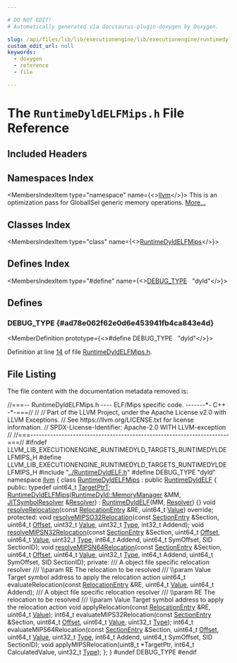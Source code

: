 ```yaml
---

# DO NOT EDIT!
# Automatically generated via docusaurus-plugin-doxygen by Doxygen.

slug: /api/files/lib/lib/executionengine/lib/executionengine/runtimedyld/lib/executionengine/runtimedyld/targets/runtimedyldelfmips-h
custom_edit_url: null
keywords:
  - doxygen
  - reference
  - file

---
```





# The `RuntimeDyldELFMips.h` File Reference

<DoxygenPage pluginConfig={pluginConfig}>



## Included Headers

<IncludesList>
<IncludesListItem
  filePath="../RuntimeDyldELF.h"
  permalink="/docs/api/files/lib/lib/executionengine/lib/executionengine/runtimedyld/runtimedyldelf-h"
  isLocal="true" />
</IncludesList>

## Namespaces Index

<MembersIndex>

<MembersIndexItem
  type="namespace"
  name={<><a href="/docs/api/namespaces/llvm">llvm</a></>}>
This is an optimization pass for GlobalISel generic memory operations. <a href="/docs/api/namespaces/llvm/#details">More...</a>
</MembersIndexItem>

</MembersIndex>

## Classes Index

<MembersIndex>

<MembersIndexItem
  type="class"
  name={<><a href="/docs/api/classes/llvm/runtimedyldelfmips">RuntimeDyldELFMips</a></>}>
</MembersIndexItem>

</MembersIndex>

## Defines Index

<MembersIndex>

<MembersIndexItem
  type="#define"
  name={<><a href="#ad78e062f62e0d6e453941fb4ca843e4d">DEBUG&#95;TYPE</a>&nbsp;&nbsp;&nbsp;&quot;dyld&quot;</>}>
</MembersIndexItem>

</MembersIndex>


<SectionDefinition>

## Defines

### DEBUG&#95;TYPE {#ad78e062f62e0d6e453941fb4ca843e4d}

<MemberDefinition
  prototype={<>#define DEBUG&#95;TYPE&nbsp;&nbsp;&nbsp;&quot;dyld&quot;</>}>

Definition at line <a href="#l00014">14</a> of file <a href="/docs/api/files/lib/lib/executionengine/lib/executionengine/runtimedyld/lib/executionengine/runtimedyld/targets/runtimedyldelfmips-h">RuntimeDyldELFMips.h</a>.
</MemberDefinition>

</SectionDefinition>

## File Listing

The file content with the documentation metadata removed is:

<ProgramListing>

<Link id="l00001" /><CodeLine lineNumber="1"><span class="doxyHighlightComment">//===-- RuntimeDyldELFMips.h ---- ELF/Mips specific code. -------&#42;- C++ -&#42;-===//</span></CodeLine>
<Link id="l00002" /><CodeLine lineNumber="2"><span class="doxyHighlightComment">//</span></CodeLine>
<Link id="l00003" /><CodeLine lineNumber="3"><span class="doxyHighlightComment">// Part of the LLVM Project, under the Apache License v2.0 with LLVM Exceptions.</span></CodeLine>
<Link id="l00004" /><CodeLine lineNumber="4"><span class="doxyHighlightComment">// See https://llvm.org/LICENSE.txt for license information.</span></CodeLine>
<Link id="l00005" /><CodeLine lineNumber="5"><span class="doxyHighlightComment">// SPDX-License-Identifier: Apache-2.0 WITH LLVM-exception</span></CodeLine>
<Link id="l00006" /><CodeLine lineNumber="6"><span class="doxyHighlightComment">//</span></CodeLine>
<Link id="l00007" /><CodeLine lineNumber="7"><span class="doxyHighlightComment">//===----------------------------------------------------------------------===//</span></CodeLine>
<Link id="l00008" /><CodeLine lineNumber="8"></CodeLine>
<Link id="l00009" /><CodeLine lineNumber="9"><span class="doxyHighlightPreprocessor">#ifndef LLVM&#95;LIB&#95;EXECUTIONENGINE&#95;RUNTIMEDYLD&#95;TARGETS&#95;RUNTIMEDYLDELFMIPS&#95;H</span></CodeLine>
<Link id="l00010" /><CodeLine lineNumber="10"><span class="doxyHighlightPreprocessor">#define LLVM&#95;LIB&#95;EXECUTIONENGINE&#95;RUNTIMEDYLD&#95;TARGETS&#95;RUNTIMEDYLDELFMIPS&#95;H</span></CodeLine>
<Link id="l00011" /><CodeLine lineNumber="11"></CodeLine>
<Link id="l00012" /><CodeLine lineNumber="12"><span class="doxyHighlightPreprocessor">#include &quot;<a href="/docs/api/files/lib/lib/executionengine/lib/executionengine/runtimedyld/runtimedyldelf-h">../RuntimeDyldELF.h</a>&quot;</span></CodeLine>
<Link id="l00013" /><CodeLine lineNumber="13"></CodeLine>
<Link id="l00014" /><CodeLine lineNumber="14" lineLink="#ad78e062f62e0d6e453941fb4ca843e4d"><span class="doxyHighlightPreprocessor">#define DEBUG&#95;TYPE &quot;dyld&quot;</span></CodeLine>
<Link id="l00015" /><CodeLine lineNumber="15"></CodeLine>
<Link id="l00016" /><CodeLine lineNumber="16"><span class="doxyHighlightKeyword">namespace </span><span class="doxyHighlight"><a href="/docs/api/namespaces/llvm">llvm</a> &#123;</span></CodeLine>
<Link id="l00017" /><CodeLine lineNumber="17"></CodeLine>
<Link id="l00018" /><CodeLine lineNumber="18" lineLink="/docs/api/classes/llvm/runtimedyldelfmips"><span class="doxyHighlightKeyword">class </span><span class="doxyHighlight"><a href="/docs/api/classes/llvm/runtimedyldelfmips/#aad15bfdd2152a82763b261fa3831f39c">RuntimeDyldELFMips</a> : </span><span class="doxyHighlightKeyword">public</span><span class="doxyHighlight"> <a href="/docs/api/classes/llvm/runtimedyldelf/#acff5ec4cbde9c943ffd383afdf1e0bb1">RuntimeDyldELF</a> &#123;</span></CodeLine>
<Link id="l00019" /><CodeLine lineNumber="19"><span class="doxyHighlightKeyword">public</span><span class="doxyHighlight">:</span></CodeLine>
<Link id="l00020" /><CodeLine lineNumber="20"></CodeLine>
<Link id="l00021" /><CodeLine lineNumber="21" lineLink="/docs/api/classes/llvm/runtimedyldelfmips/#a16cef55e7744145fbfd29f941d16f8d3"><span class="doxyHighlight">  </span><span class="doxyHighlightKeyword">typedef</span><span class="doxyHighlight"> uint64&#95;t <a href="/docs/api/classes/llvm/runtimedyldelfmips/#a16cef55e7744145fbfd29f941d16f8d3">TargetPtrT</a>;</span></CodeLine>
<Link id="l00022" /><CodeLine lineNumber="22"></CodeLine>
<Link id="l00023" /><CodeLine lineNumber="23" lineLink="/docs/api/classes/llvm/runtimedyldelfmips/#aad15bfdd2152a82763b261fa3831f39c"><span class="doxyHighlight">  <a href="/docs/api/classes/llvm/runtimedyldelfmips/#aad15bfdd2152a82763b261fa3831f39c">RuntimeDyldELFMips</a>(<a href="/docs/api/classes/llvm/runtimedyld/memorymanager">RuntimeDyld::MemoryManager</a> &amp;MM,</span></CodeLine>
<Link id="l00024" /><CodeLine lineNumber="24"><span class="doxyHighlight">                     <a href="/docs/api/classes/llvm/jitsymbolresolver">JITSymbolResolver</a> &amp;<a href="/docs/api/classes/llvm/resolver">Resolver</a>)</span></CodeLine>
<Link id="l00025" /><CodeLine lineNumber="25"><span class="doxyHighlight">      : <a href="/docs/api/classes/llvm/runtimedyldelf/#acff5ec4cbde9c943ffd383afdf1e0bb1">RuntimeDyldELF</a>(MM, <a href="/docs/api/classes/llvm/resolver">Resolver</a>) &#123;&#125;</span></CodeLine>
<Link id="l00026" /><CodeLine lineNumber="26"></CodeLine>
<Link id="l00027" /><CodeLine lineNumber="27"><span class="doxyHighlight">  </span><span class="doxyHighlightKeywordType">void</span><span class="doxyHighlight"> <a href="/docs/api/classes/llvm/runtimedyldelfmips/#a68be6b3ae238497d82af98616431b6a1">resolveRelocation</a>(</span><span class="doxyHighlightKeyword">const</span><span class="doxyHighlight"> <a href="/docs/api/classes/llvm/relocationentry">RelocationEntry</a> &amp;RE, uint64&#95;t <a href="/docs/api/classes/llvm/value">Value</a>) </span><span class="doxyHighlightKeyword">override</span><span class="doxyHighlight">;</span></CodeLine>
<Link id="l00028" /><CodeLine lineNumber="28"></CodeLine>
<Link id="l00029" /><CodeLine lineNumber="29"><span class="doxyHighlightKeyword">protected</span><span class="doxyHighlight">:</span></CodeLine>
<Link id="l00030" /><CodeLine lineNumber="30"><span class="doxyHighlight">  </span><span class="doxyHighlightKeywordType">void</span><span class="doxyHighlight"> <a href="/docs/api/classes/llvm/runtimedyldelfmips/#ab6a14d461f831a055c03e7319d54ed3f">resolveMIPSO32Relocation</a>(</span><span class="doxyHighlightKeyword">const</span><span class="doxyHighlight"> <a href="/docs/api/classes/llvm/sectionentry">SectionEntry</a> &amp;Section, uint64&#95;t <a href="/docs/api/namespaces/llvm/#a05f5b9a11bdcc5feba62899f95dcf878a3134224cba2545bc57954d3b072aebb4">Offset</a>,</span></CodeLine>
<Link id="l00031" /><CodeLine lineNumber="31"><span class="doxyHighlight">                                uint32&#95;t <a href="/docs/api/classes/llvm/value">Value</a>, uint32&#95;t <a href="/docs/api/classes/llvm/type">Type</a>, int32&#95;t Addend);</span></CodeLine>
<Link id="l00032" /><CodeLine lineNumber="32"><span class="doxyHighlight">  </span><span class="doxyHighlightKeywordType">void</span><span class="doxyHighlight"> <a href="/docs/api/classes/llvm/runtimedyldelfmips/#a3921116f6f0c73983cb3c35d55b83745">resolveMIPSN32Relocation</a>(</span><span class="doxyHighlightKeyword">const</span><span class="doxyHighlight"> <a href="/docs/api/classes/llvm/sectionentry">SectionEntry</a> &amp;Section, uint64&#95;t <a href="/docs/api/namespaces/llvm/#a05f5b9a11bdcc5feba62899f95dcf878a3134224cba2545bc57954d3b072aebb4">Offset</a>,</span></CodeLine>
<Link id="l00033" /><CodeLine lineNumber="33"><span class="doxyHighlight">                                uint64&#95;t <a href="/docs/api/classes/llvm/value">Value</a>, uint32&#95;t <a href="/docs/api/classes/llvm/type">Type</a>, int64&#95;t Addend,</span></CodeLine>
<Link id="l00034" /><CodeLine lineNumber="34"><span class="doxyHighlight">                                uint64&#95;t SymOffset, SID SectionID);</span></CodeLine>
<Link id="l00035" /><CodeLine lineNumber="35"><span class="doxyHighlight">  </span><span class="doxyHighlightKeywordType">void</span><span class="doxyHighlight"> <a href="/docs/api/classes/llvm/runtimedyldelfmips/#a9d5b074e0252dac7301696a22007113c">resolveMIPSN64Relocation</a>(</span><span class="doxyHighlightKeyword">const</span><span class="doxyHighlight"> <a href="/docs/api/classes/llvm/sectionentry">SectionEntry</a> &amp;Section, uint64&#95;t <a href="/docs/api/namespaces/llvm/#a05f5b9a11bdcc5feba62899f95dcf878a3134224cba2545bc57954d3b072aebb4">Offset</a>,</span></CodeLine>
<Link id="l00036" /><CodeLine lineNumber="36"><span class="doxyHighlight">                                uint64&#95;t <a href="/docs/api/classes/llvm/value">Value</a>, uint32&#95;t <a href="/docs/api/classes/llvm/type">Type</a>, int64&#95;t Addend,</span></CodeLine>
<Link id="l00037" /><CodeLine lineNumber="37"><span class="doxyHighlight">                                uint64&#95;t SymOffset, SID SectionID);</span></CodeLine>
<Link id="l00038" /><CodeLine lineNumber="38"></CodeLine>
<Link id="l00039" /><CodeLine lineNumber="39"><span class="doxyHighlightKeyword">private</span><span class="doxyHighlight">:</span></CodeLine>
<Link id="l00040" /><CodeLine lineNumber="40"><span class="doxyHighlightComment">  /// A object file specific relocation resolver</span></CodeLine>
<Link id="l00041" /><CodeLine lineNumber="41"><span class="doxyHighlightComment">  /// \\param RE The relocation to be resolved</span></CodeLine>
<Link id="l00042" /><CodeLine lineNumber="42"><span class="doxyHighlightComment">  /// \\param Value Target symbol address to apply the relocation action</span></CodeLine>
<Link id="l00043" /><CodeLine lineNumber="43"><span class="doxyHighlight">  uint64&#95;t evaluateRelocation(</span><span class="doxyHighlightKeyword">const</span><span class="doxyHighlight"> <a href="/docs/api/classes/llvm/relocationentry">RelocationEntry</a> &amp;RE, uint64&#95;t <a href="/docs/api/classes/llvm/value">Value</a>,</span></CodeLine>
<Link id="l00044" /><CodeLine lineNumber="44"><span class="doxyHighlight">                              uint64&#95;t Addend);</span></CodeLine>
<Link id="l00045" /><CodeLine lineNumber="45"></CodeLine>
<Link id="l00046" /><CodeLine lineNumber="46"><span class="doxyHighlightComment">  /// A object file specific relocation resolver</span></CodeLine>
<Link id="l00047" /><CodeLine lineNumber="47"><span class="doxyHighlightComment">  /// \\param RE The relocation to be resolved</span></CodeLine>
<Link id="l00048" /><CodeLine lineNumber="48"><span class="doxyHighlightComment">  /// \\param Value Target symbol address to apply the relocation action</span></CodeLine>
<Link id="l00049" /><CodeLine lineNumber="49"><span class="doxyHighlight">  </span><span class="doxyHighlightKeywordType">void</span><span class="doxyHighlight"> applyRelocation(</span><span class="doxyHighlightKeyword">const</span><span class="doxyHighlight"> <a href="/docs/api/classes/llvm/relocationentry">RelocationEntry</a> &amp;RE, uint64&#95;t <a href="/docs/api/classes/llvm/value">Value</a>);</span></CodeLine>
<Link id="l00050" /><CodeLine lineNumber="50"></CodeLine>
<Link id="l00051" /><CodeLine lineNumber="51"><span class="doxyHighlight">  int64&#95;t evaluateMIPS32Relocation(</span><span class="doxyHighlightKeyword">const</span><span class="doxyHighlight"> <a href="/docs/api/classes/llvm/sectionentry">SectionEntry</a> &amp;Section, uint64&#95;t <a href="/docs/api/namespaces/llvm/#a05f5b9a11bdcc5feba62899f95dcf878a3134224cba2545bc57954d3b072aebb4">Offset</a>,</span></CodeLine>
<Link id="l00052" /><CodeLine lineNumber="52"><span class="doxyHighlight">                                   uint64&#95;t <a href="/docs/api/classes/llvm/value">Value</a>, uint32&#95;t <a href="/docs/api/classes/llvm/type">Type</a>);</span></CodeLine>
<Link id="l00053" /><CodeLine lineNumber="53"><span class="doxyHighlight">  int64&#95;t evaluateMIPS64Relocation(</span><span class="doxyHighlightKeyword">const</span><span class="doxyHighlight"> <a href="/docs/api/classes/llvm/sectionentry">SectionEntry</a> &amp;Section,</span></CodeLine>
<Link id="l00054" /><CodeLine lineNumber="54"><span class="doxyHighlight">                                   uint64&#95;t <a href="/docs/api/namespaces/llvm/#a05f5b9a11bdcc5feba62899f95dcf878a3134224cba2545bc57954d3b072aebb4">Offset</a>, uint64&#95;t <a href="/docs/api/classes/llvm/value">Value</a>,</span></CodeLine>
<Link id="l00055" /><CodeLine lineNumber="55"><span class="doxyHighlight">                                   uint32&#95;t <a href="/docs/api/classes/llvm/type">Type</a>,  int64&#95;t Addend,</span></CodeLine>
<Link id="l00056" /><CodeLine lineNumber="56"><span class="doxyHighlight">                                   uint64&#95;t SymOffset, SID SectionID);</span></CodeLine>
<Link id="l00057" /><CodeLine lineNumber="57"></CodeLine>
<Link id="l00058" /><CodeLine lineNumber="58"><span class="doxyHighlight">  </span><span class="doxyHighlightKeywordType">void</span><span class="doxyHighlight"> applyMIPSRelocation(uint8&#95;t &#42;TargetPtr, int64&#95;t CalculatedValue,</span></CodeLine>
<Link id="l00059" /><CodeLine lineNumber="59"><span class="doxyHighlight">                           uint32&#95;t <a href="/docs/api/classes/llvm/type">Type</a>);</span></CodeLine>
<Link id="l00060" /><CodeLine lineNumber="60"></CodeLine>
<Link id="l00061" /><CodeLine lineNumber="61"><span class="doxyHighlight">&#125;;</span></CodeLine>
<Link id="l00062" /><CodeLine lineNumber="62"><span class="doxyHighlight">&#125;</span></CodeLine>
<Link id="l00063" /><CodeLine lineNumber="63"></CodeLine>
<Link id="l00064" /><CodeLine lineNumber="64"><span class="doxyHighlightPreprocessor">#undef DEBUG&#95;TYPE</span></CodeLine>
<Link id="l00065" /><CodeLine lineNumber="65"></CodeLine>
<Link id="l00066" /><CodeLine lineNumber="66"><span class="doxyHighlightPreprocessor">#endif</span></CodeLine>

</ProgramListing>


</DoxygenPage>
